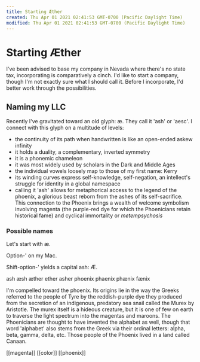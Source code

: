 ```yaml
---
title: Starting Æther
created: Thu Apr 01 2021 02:41:53 GMT-0700 (Pacific Daylight Time)
modified: Thu Apr 01 2021 02:41:53 GMT-0700 (Pacific Daylight Time)
---
```

# Starting Æther

I've been advised to base my company in Nevada where there's no state tax, incorporating is comparatively a cinch. I'd like to start a company, though I'm not exactly sure what I should call it. Before I incorporate, I'd better work through the possibilities.

## Naming my LLC

Recently I've gravitated toward an old glyph: æ. They call it 'ash' or 'aesc'. I connect with this glyph on a multitude of levels:

* the continuity of its path when handwritten is like an open-ended askew infinity
* it holds a duality, a complementary, inverted symmetry
* it is a phonemic chameleon
* it was most widely used by scholars in the Dark and Middle Ages
* the individual vowels loosely map to those of my first name: Kerry
* its winding curves express self-knowledge, self-negation, an intellect's struggle for identity in a global namespace
* calling it 'ash' allows for metaphorical access to the legend of the phoenix, a glorious beast reborn from the ashes of its self-sacrifice. This connection to the Phoenix brings a wealth of welcome symbolism involving magenta (the purple-red dye for which the Phoenicians retain historical fame) and cyclical immortality or *metempsychosis*

### Possible names

Let's start with æ.

Option-' on my Mac.

Shift-option-' yields a capital ash: Æ.

ash
æsh
æther
ether
asher
phoenix
phaenix
phænix
fænix

I'm compelled toward the phoenix. Its origins lie in the way the Greeks referred to the people of Tyre by the reddish-purple dye they produced from the secretion of an indigenous, predatory sea snail called the Murex by Aristotle. The murex itself is a hideous creature, but it is one of few on earth to traverse the light spectrum into the magentas and maroons. The Phoenicians are thought to have invented the alphabet as well, though that word 'alphabet' also stems from the Greek via their ordinal letters: alpha, beta, gamma, delta, etc. Those people of the Phoenix lived in a land called Canaan.

[[magenta]] [[color]] [[phoenix]]